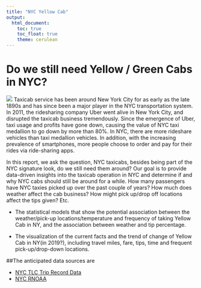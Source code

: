 ```yaml
---
title: "NYC Yellow Cab"
output: 
  html_document:
    toc: true
    toc_float: true
    theme: cerulean
---
```


# Do we still need Yellow / Green Cabs in NYC?

![](taxi.png)
Taxicab service has been around New York City for as early as the late 1890s and has since been a major player in the NYC transportation system. In 2011, the ridesharing company Uber went alive in New York City, and disrupted the taxicab business tremendously. Since the emergence of Uber, taxi usage and profits have gone down, causing the value of NYC taxi medallion to go down by more than 80%. In NYC, there are more rideshare vehicles than taxi medallion vehicles. In addition, with the increasing prevalence of smartphones, more people choose to order and pay for their rides via ride-sharing apps. 
   
In this report, we ask the question, NYC taxicabs, besides being part of the NYC signature look, do we still need them around? Our goal is to provide data-driven insights into the taxicab operation in NYC and determine if and why NYC cabs should still be around for a while. How many passengers have NYC taxies picked up over the past couple of years? How much does weather affect the cab business? How might pick up/drop off locations affect the tips given? Etc.
   
   
* The statistical models that show the potential association between the weather/pick-up locations/temperature and frequency of taking Yellow Cab in NY, and the association between weather and tip percentage.
   
* The visualization of the current facts and the trend of change of Yellow Cab in NY(in 2019?), including travel miles, fare, tips, time and frequent pick-up/drop-down locations.
   
##The anticipated data sources are

* [NYC TLC Trip Record Data](https://www1.nyc.gov/site/tlc/about/tlc-trip-record-data.page)
* [NYC RNOAA](https://data.nodc.noaa.gov/cgi-bin/iso?id=gov.noaa.ncdc:C00861
)
   
